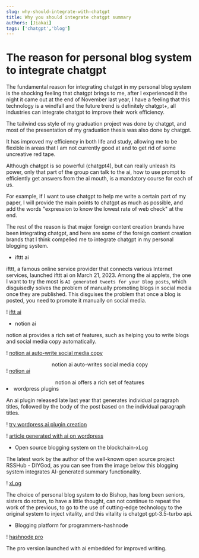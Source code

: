 ```yaml
---
slug: why-should-integrate-with-chatgpt
title: Why you should integrate chatgpt summary
authors: [Jiakai]
tags: ['chatgpt','blog']
---
```


# The reason for personal blog system to integrate chatgpt

The fundamental reason for integrating chatgpt in my personal blog system is the shocking feeling that chatgpt brings to me, after I experienced it the night it came out at the end of November last year, I have a feeling that this technology is a windfall and the future trend is definitely chatgpt+, all industries can integrate chatgpt to improve their work efficiency.

The tailwind css style of my graduation project was done by chatgpt, and most of the presentation of my graduation thesis was also done by chatgpt.

It has improved my efficiency in both life and study, allowing me to be flexible in areas that I am not currently good at and to get rid of some uncreative red tape.

Although chatgpt is so powerful (chatgpt4), but can really unleash its power, only that part of the group can talk to the ai, how to use prompt to efficiently get answers from the ai mouth, is a mandatory course for each of us.

For example, if I want to use chatgpt to help me write a certain part of my paper, I will provide the main points to chatgpt as much as possible, and add the words "expression to know the lowest rate of web check" at the end.

The rest of the reason is that major foreign content creation brands have been integrating chatgpt, and here are some of the foreign content creation brands that I think compelled me to integrate chatgpt in my personal blogging system.

- ifttt ai

ifttt, a famous online service provider that connects various Internet services, launched ifttt ai on March 21, 2023. Among the ai applets, the one I want to try the most is `AI generated tweets for your Blog posts`, which disguisedly solves the problem of manually promoting blogs in social media once they are published. This disguises the problem that once a blog is posted, you need to promote it manually on social media.

! [iftt ai](https://vip2.loli.io/2023/04/15/q2jSeUEi6OXBZuN.webp)

- notion ai

notion ai provides a rich set of features, such as helping you to write blogs and social media copy automatically.

! [notion ai auto-write social media copy](https://vip2.loli.io/2023/04/15/jYPneXIvkGHaJi3.webp)

<center>notion ai auto-writes social media copy</center

! [notion ai](https://vip2.loli.io/2023/04/15/VIU349WoCGjZSz2.webp)

<center>notion ai offers a rich set of features</center

- wordpress plugins

An ai plugin released late last year that generates individual paragraph titles, followed by the body of the post based on the individual paragraph titles.

! [try wordpress ai plugin creation](https://vip2.loli.io/2023/04/15/n9N6VpJzlLkHfDr.webp)

! [article generated with ai on wordpress](https://vip2.loli.io/2023/04/15/JzRk9wUZivQAKBx.webp)

- Open source blogging system on the blockchain-xLog

The latest work by the author of the well-known open source project RSSHub - DIYGod, as you can see from the image below this blogging system integrates AI-generated summary functionality.

! [xLog](https://vip2.loli.io/2023/04/15/tKRjS7dChY1D48J.webp)


The choice of personal blog system to do Bishop, has long been seniors, sisters do rotten, to have a little thought, can not continue to repeat the work of the previous, to go to the use of cutting-edge technology to the original system to inject vitality, and this vitality is chatgpt gpt-3.5-turbo api.

- Blogging platform for programmers-hashnode

! [hashnode pro](https://vip2.loli.io/2023/04/20/O9aWpzEK6TCRPFm.webp)

The pro version launched with ai embedded for improved writing.